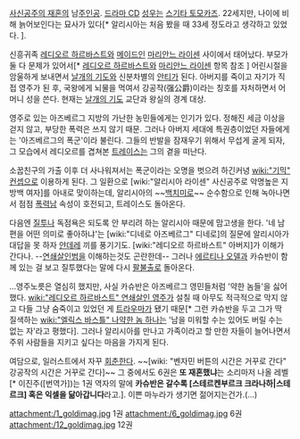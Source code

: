 [[사신공주의 재혼]]의 남[[주인공]]. [[드라마 CD]] [[성우]]는 [[스기타 토모카즈]]. 22세지만, 나이에 비해 늙어보인다는 묘사가 있다[* 알리시아는 처음 봤을 때 33세 정도라고 생각하고 있었다. ].

신흥귀족 [[레디오르 하르바스트]]와 [[메이드]]인 [[마리안느 라이센]] 사이에서 태어났다. 부모가 둘 다 문제가 있어서[* [[레디오르 하르바스트]]와 [[마리안느 라이센]] 항목 참조 ] 어린시절을 암울하게 보내면서 [[날개의 기도]]와 신분차별의 [[안티]]가 된다. 아버지를 죽이고 자기가 직접 영주가 된 후, 국왕에게 뇌물을 먹여서 강공작(强公爵)이라는 칭호를 자처하면서 어머니 성을 쓴다. 현재는 [[날개의 기도]] 교단과 왕실의 경계 대상.

영주로 있는 아즈베르그 지방의 가난한 농민들에게는 인기가 있다. 정해진 세금 이상을 걷지 않고, 부당한 폭력은 쓰지 않기 때문. 그러나 아버지 세대에 특권층이었던 자들에게는 '아즈베르그의 폭군'이라 불린다. 그들의 반발을 잠재우기 위해서 무섭게 굴게 되자, 그 모습에서 레디오르를 겹쳐본 [[트레이스]]는 그의 곁을 떠난다.

소꿉친구의 가출 이후 더 사나워져서는 폭군이라는 오명을 벗으려 하긴커녕 [[wiki:"기믹" 컨셉]]으로 이용하게 된다. 그 일환으로 [wiki:"알리시아 라이센" 사신공주로 악명높은 지방백 여자]를 아내로 맞이하는데, 알리시아의 ~~[[백치미]]로~~ 순수함으로 인해 녹아나면서 점점 [[폭력]]남 속성이 호전되고, 트레이스도 돌아온다.

다음엔 [[질투]]나 독점욕은 되도록 안 부리려 하는 알리시아 때문에 맘고생을 한다. '네 남편을 어떤 의미로 좋아하냐'는 [wiki:"디네로 아즈베르그" 디네로]의 질문에 알리시아가 대답을 못 하자 [[얀데레]] 끼를 풍기기도. [wiki:"레디오르 하르바스트" 아버지]가 이해가 간다나. --[[연쇄살인범]]을 이해하는것도 곤란한데-- 그러나 [[에르티나 오델]]과 카슈반이 함께 있는 걸 보고 질투했다는 말에 다시 [[팔불출]]로 돌아온다.

…영주노릇은 열심히 했지만, 사실 카슈반은 아즈베르그 영민들처럼 '약한 놈들'을 싫어했다. [[wiki:"레디오르 하르바스트" 연쇄살인 영주]]가 설칠 때 아무도 적극적으로 막지 않고 다들 그냥 숨죽이고 있었던 게 [[트라우마]]가 됐기 때문[* 그런 카슈반을 두고 그가 딱 질색하는 [[wiki:"엘릭스 바스틀" 나약한 놈 하나]]는 '남을 미워할 수는 있어도 버릴 수는 없는 자'라고 평했다]. 그러나 알리시아를 만나고 가족이라고 할 만한 자들이 늘어나면서 주위 사람들을 지키고 싶다는 마음을 가지게 된다.

여담으로, 일러스트에서 자꾸 [[회춘]]한다. ~~[wiki: "벤자민 버튼의 시간은 거꾸로 간다" 강공작의 시간은 거꾸로 간다]~~ 그 중에서도 6권은 '''또 재혼했냐'''는 소리마저 나올 레벨[* 이진주([번역가])는 1권 역자의 말에 '''카슈반은 갈수록 [스테르켄부르크 크라나하|스테르크] 혹은 익셀을 닮아갑니다'''라고.]. 이쁜 마누라가 생기면 젊어지는건가.(…)

attachment:/1_goldimag.jpg
1권
attachment:/6_goldimag.jpg
6권
attachment:/12_goldimag.jpg
12권


